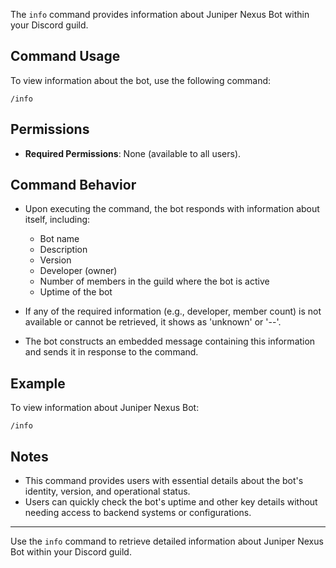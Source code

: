 The `info` command provides information about Juniper Nexus Bot within your Discord guild.

## Command Usage

To view information about the bot, use the following command:

```
/info
```

## Permissions

-   **Required Permissions**: None (available to all users).

## Command Behavior

-   Upon executing the command, the bot responds with information about itself, including:

    -   Bot name
    -   Description
    -   Version
    -   Developer (owner)
    -   Number of members in the guild where the bot is active
    -   Uptime of the bot

-   If any of the required information (e.g., developer, member count) is not available or cannot be retrieved, it shows as 'unknown' or '--'.
-   The bot constructs an embedded message containing this information and sends it in response to the command.

## Example

To view information about Juniper Nexus Bot:

```
/info
```

## Notes

-   This command provides users with essential details about the bot's identity, version, and operational status.
-   Users can quickly check the bot's uptime and other key details without needing access to backend systems or configurations.

---

Use the `info` command to retrieve detailed information about Juniper Nexus Bot within your Discord guild.
